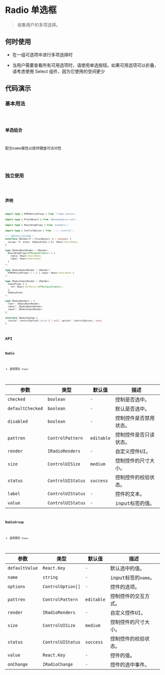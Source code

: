 # Radio 单选框

> 收集用户的多项选择。

## 何时使用

* 在一组可选项中进行多项选择时

* 当用户需要查看所有可用选项时，请使用单选按钮。如果可用选项可以折叠，请考虑使用 Select 组件，因为它使用的空间更少

## 代码演示

### 基本用法

<code src='@examples/radio/basic' />

### 单选组合

配合name属性以提供键盘可访问性

<code src='@examples/radio/advanced' />

## 独立使用

<code src='@examples/radio/single' />

## 声明

```ts
import type { HTMLMotionProps } from 'framer-motion';

import type { PlainObject } from '@busymango/is-esm';

import type { ReactWrapProps } from '@/models';

import type { ControlOption } from '../../control';

/** 通用自定义渲染函数 */
interface IRender<P = PlainObject, E = unknown> {
  (props: P, state: IRadioState & E): React.ReactNode;
}

type IRadioRootRender = IRender<
  ReactWrapProps<HTMLSpanElement> & {
    radio: React.ReactNode;
    label: React.ReactNode;
  }
>;

type IRadioRadioRender = IRender<
  HTMLMotionProps<'i'> & { input: React.ReactNode }
>;

type IRadioInputRender = IRender<
  InputProps & {
    ref: React.RefObject<HTMLInputElement>;
  },
  IRadioState
>;

type IRadioRenders = {
  root?: IRadioRootRender;
  radio?: IRadioRadioRender;
  input?: IRadioInputRender;
};

interface IRadioChange {
  (value?: ControlOption['value'] | null, option?: ControlOption): void;
}
```

## API

### Radio

* 通用属性-`Input`

| 参数 | 类型 | 默认值 | 描述 |
| ---------------- | ------------------- | ------------ | ------------ |
| `checked`        | `boolean`           | `-`          | 控制是否选中。|
| `defaultChecked` | `boolean`           | `-`          | 默认是否选中。|
| `disabled`       | `boolean`           | `-`          | 控制控件是否禁用状态。|
| `pattren`        | `ControlPattern`    | `editable`   | 控制控件是否只读状态。|
| `render`         | `IRadioRenders`     | `-`          | 自定义控件UI。|
| `size`           | `ControlUISize`     | `medium`     | 控制控件的尺寸大小。|
| `status`         | `ControlUIStatus`   | `success`    | 控制控件的校验状态。|
| `label`          | `ControlUIStatus`   | `-`          | 控件的文本。|
| `value`          | `ControlUIStatus`   | `-`          | input标签的值。|

### RadioGroup

* 通用属性-`Input`

| 参数 | 类型 | 默认值 | 描述 |
| ---------------- | ------------------- | ------------ | ------------ |
| `defaultValue`   | `React.Key`         | `-`          | 默认选中的值。|
| `name`           | `string`            | `-`          | input标签的`name`。|
| `options`        | `ControlOption[]`   | `-`          | 控件的选项。|
| `pattren`        | `ControlPattern`    | `editable`   | 控制控件的交互方式。|
| `render`         | `IRadioRenders`     | `-`          | 自定义控件UI。|
| `size`           | `ControlUISize`     | `medium`     | 控制控件的尺寸大小。|
| `status`         | `ControlUIStatus`   | `success`    | 控制控件的校验状态。|
| `value`          | `React.Key`         | `-`          | 控件的值。|
| `onChange`       | `IRadioChange`      | `-`          | 控件的选中事件。|

